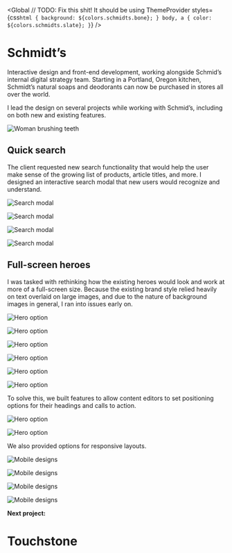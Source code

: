 
<Global
  // TODO: Fix this shit! It should be using ThemeProvider
  styles={css`
    html {
      background: ${colors.schmidts.bone};
    }
    body,
    a {
      color: ${colors.schmidts.slate};
    }
  `}
/>

<Container>

# Schmidt&rsquo;s

Interactive design and front-end development, working alongside Schmid&rsquo;s internal digital strategy team. Starting in a Portland, Oregon kitchen, Schmidt&rsquo;s natural soaps and deodorants can now be purchased in stores all over the world.

I lead the design on several projects while working with Schmid&rsquo;s, including on both new and existing features.

</Container>

<Box maxWidth={sizes.small} mx='auto'>

![Woman brushing teeth](../../images/schmidts/woman-smile.jpg)

</Box>

<!-- /// NEW SECTION \\\ -->

<Container text>

## Quick search

The client requested new search functionality that would help the user make sense of the growing list of products, article titles, and more. I designed an interactive search modal that new users would recognize and understand.

</Container>

<Container grid width={sizes.large} mx='auto'>

<!-- TODO: Re-export images to fix transparent bg -->

![Search modal](../../images/schmidts/search-modal-1.png)

![Search modal](../../images/schmidts/search-modal-2.png)

![Search modal](../../images/schmidts/search-modal-3.png)

![Search modal](../../images/schmidts/search-modal-4.png)

</Container>

<!-- /// NEW SECTION \\\ -->

<Container text>

## Full-screen heroes

I was tasked with rethinking how the existing heroes would look and work at more of a full-screen size. Because the existing brand style relied heavily on text overlaid on large images, and due to the nature of background images in general, I ran into issues early on.

</Container>

<Container full grid>

![Hero option](../../images/schmidts/hero-1.jpg)

![Hero option](../../images/schmidts/hero-5.jpg)

![Hero option](../../images/schmidts/hero-3.jpg)

![Hero option](../../images/schmidts/hero-4.jpg)

![Hero option](../../images/schmidts/hero-2.jpg)

![Hero option](../../images/schmidts/hero-6.jpg)

</Container>

<Container>

To solve this, we built features to allow content editors to set positioning options for their headings and calls to action.

</Container>

<Container full grid>

![Hero option](../../images/schmidts/options-1.jpg)

![Hero option](../../images/schmidts/options-2.jpg)

</Container>

<Container>

We also provided options for responsive layouts.

</Container>

<Container grid width={sizes.medium}>

![Mobile designs](../../images/schmidts/mobile-1.jpg)

![Mobile designs](../../images/schmidts/mobile-7.jpg)

![Mobile designs](../../images/schmidts/mobile-3.jpg)

![Mobile designs](../../images/schmidts/mobile-4.jpg)

</Container>

<!-- /// NEXT PROJECT \\\ -->

<Container text>

**Next project:**

<Link to='/work/touchstone'>

# Touchstone

</Link>

</Container>
